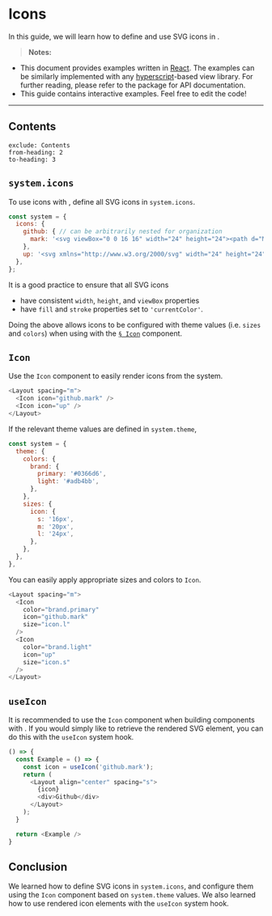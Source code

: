 
# Icons

In this guide, we will learn how to define and use SVG icons in <PackageLink name="uinix-ui" />.

> **Notes:**
- This document provides examples written in [React].  The examples can be similarly implemented with any [hyperscript]-based view library.  For further reading, please refer to the <PackageLink name="uinix-ui" /> package for API documentation.
- This guide contains interactive examples.  Feel free to edit the code!

---

## Contents
```toc
exclude: Contents
from-heading: 2
to-heading: 3
```

## `system.icons`

To use icons with <PackageLink name="uinix-ui" />, define all SVG icons in `system.icons`.

```js
const system = {
  icons: {
    github: { // can be arbitrarily nested for organization
      mark: '<svg viewBox="0 0 16 16" width="24" height="24"><path d="M8 0C3.58 0 0 3.58 0 8C0 11.54 2.29 14.53 5.47 15.59C5.87 15.66 6.02 15.42 6.02 15.21C6.02 15.02 6.01 14.39 6.01 13.72C4 14.09 3.48 13.23 3.32 12.78C3.23 12.55 2.84 11.84 2.5 11.65C2.22 11.5 1.82 11.13 2.49 11.12C3.12 11.11 3.57 11.7 3.72 11.94C4.44 13.15 5.59 12.81 6.05 12.6C6.12 12.08 6.33 11.73 6.56 11.53C4.78 11.33 2.92 10.64 2.92 7.58C2.92 6.71 3.23 5.99 3.74 5.43C3.66 5.23 3.38 4.41 3.82 3.31C3.82 3.31 4.49 3.1 6.02 4.13C6.66 3.95 7.34 3.86 8.02 3.86C8.7 3.86 9.38 3.95 10.02 4.13C11.55 3.09 12.22 3.31 12.22 3.31C12.66 4.41 12.38 5.23 12.3 5.43C12.81 5.99 13.12 6.7 13.12 7.58C13.12 10.65 11.25 11.33 9.47 11.53C9.76 11.78 10.01 12.26 10.01 13.01C10.01 14.08 10 14.94 10 15.21C10 15.42 10.15 15.67 10.55 15.59C13.71 14.53 16 11.53 16 8C16 3.58 12.42 0 8 0Z" fill="currentcolor" fill-rule="evenodd" clip-rule="evenodd"></path></svg>',
    },
    up: '<svg xmlns="http://www.w3.org/2000/svg" width="24" height="24" viewBox="0 0 24 24" fill="none" stroke="currentColor" stroke-width="2" stroke-linecap="round" stroke-linejoin="round"><circle cx="12" cy="12" r="10"/><polyline points="16 12 12 8 8 12"/><line x1="12" y1="16" x2="12" y2="8"/></svg>',
  },
};
```

It is a good practice to ensure that all SVG icons
- have consistent `width`, `height`, and `viewBox` properties
- have `fill` and `stroke` properties set to `'currentColor'`.

Doing the above allows icons to be configured with theme values (i.e. `sizes` and `colors`) when using with the [`§ Icon`](#icon) component.

## `Icon`

Use the `Icon` component to easily render icons from the system.

```js live scope=ui
<Layout spacing="m">
  <Icon icon="github.mark" />
  <Icon icon="up" />
</Layout>
```

If the relevant theme values are defined in `system.theme`,

```js
const system = {
  theme: {
    colors: {
      brand: {
        primary: '#0366d6',
        light: '#adb4bb',
      },
    },
    sizes: {
      icon: {
        s: '16px',
        m: '20px',
        l: '24px',
      },
    },
  },
},
```

You can easily apply appropriate sizes and colors to `Icon`.

```js live scope=ui
<Layout spacing="m">
  <Icon
    color="brand.primary"
    icon="github.mark"
    size="icon.l"
  />
  <Icon
    color="brand.light"
    icon="up"
    size="icon.s"
  />
</Layout>
```

## `useIcon`

It is recommended to use the `Icon` component when building components with <PackageLink name="uinix-ui" />.  If you would simply like to retrieve the rendered SVG element, you can do this with the `useIcon` system hook.

```js live scope=ui
() => {
  const Example = () => {
    const icon = useIcon('github.mark');
    return (
      <Layout align="center" spacing="s">
        {icon}
        <div>Github</div>
      </Layout>
    );
  }

  return <Example />
}
```

## Conclusion

We learned how to define SVG icons in `system.icons`, and configure them using the `Icon` component based on `system.theme` values.  We also learned how to use rendered icon elements with the `useIcon` system hook.

<!-- defs -->
[hyperscript]: https://github.com/hyperhype/hyperscript
[react]: https://github.com/facebook/react
